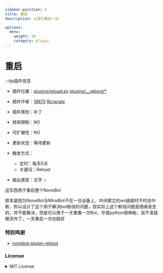 ```yaml
---
sidebar-position: 3
title: 重启
description: 让我们重启一切

options:
  menu:
    weight: 10
    category: plugin
---
```


# 重启

:::tip插件信息
- 插件位置：[plugins/reload.py](https://github.com/phantom-sea-limited/Bot/blob/main/plugins/reload.py) [plugins/__reboot/*](https://github.com/phantom-sea-limited/Bot/blob/main/plugins/__reboot)
- 插件作者：[18870](https://github.com/18870/nonebot-plugin-reboot) [Rcrwrate](https://github.com/Rcrwrate)
- 插件类别：补丁
- 频率限制：<span id="red">NO</span>
- 可扩展性：<span id="red">NO</span>
- 更新状态：<span id="orange">等待更新</span>


- 触发方式：
  - 定时：每天0点
  - 关键词：Reload
- 输出类型：文字
:::

这东西用于重启整个NoneBot

原本是因为NoneBot与MiraiBot不在一台设备上，中间建立的ws链接时不时会中断，所以设计了这个用于解决bot断线的问题，但实际上这个断线问题是随缘发生的，并不能解决，但是可以用于一天重置一次Bot，毕竟python很神秘，说不准就哪天炸了，一天重启一次也挺好

### 特别鸣谢

- [nonebot-plugin-reboot](https://github.com/18870/nonebot-plugin-reboot)

### License

<details>
<summary>MIT License</summary>
Copyright (c) 2022 18870

Permission is hereby granted, free of charge, to any person obtaining a copy
of this software and associated documentation files (the "Software"), to deal
in the Software without restriction, including without limitation the rights
to use, copy, modify, merge, publish, distribute, sublicense, and/or sell
copies of the Software, and to permit persons to whom the Software is
furnished to do so, subject to the following conditions:

The above copyright notice and this permission notice shall be included in all
copies or substantial portions of the Software.

THE SOFTWARE IS PROVIDED "AS IS", WITHOUT WARRANTY OF ANY KIND, EXPRESS OR
IMPLIED, INCLUDING BUT NOT LIMITED TO THE WARRANTIES OF MERCHANTABILITY,
FITNESS FOR A PARTICULAR PURPOSE AND NONINFRINGEMENT. IN NO EVENT SHALL THE
AUTHORS OR COPYRIGHT HOLDERS BE LIABLE FOR ANY CLAIM, DAMAGES OR OTHER
LIABILITY, WHETHER IN AN ACTION OF CONTRACT, TORT OR OTHERWISE, ARISING FROM,
OUT OF OR IN CONNECTION WITH THE SOFTWARE OR THE USE OR OTHER DEALINGS IN THE
SOFTWARE.
</details>